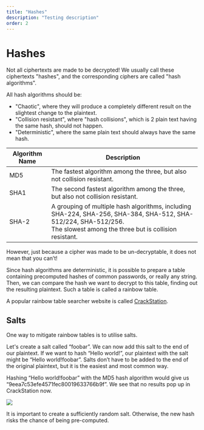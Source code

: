 ```yaml
---
title: "Hashes"
description: "Testing description"
order: 2
---
```


# **Hashes**

Not all ciphertexts are made to be decrypted! We usually call these ciphertexts "hashes", and the corresponding ciphers are called "hash algorithms".

All hash algorithms should be:
- "Chaotic", where they will produce a completely different result on the slightest change to the plaintext.
- "Collision resistant", where "hash collisions", which is 2 plain text having the same hash, should not happen.
- "Deterministic", where the same plain text should always have the same hash.

| Algorithm Name | Description                                                                                                                                                                 |
|----------------|-----------------------------------------------------------------------------------------------------------------------------------------------------------------------------|
| MD5            | The fastest algorithm among the three, but also not collision resistant.                                                                                                    |
| SHA1           | The second fastest algorithm among the three, but also not collision resistant.                                                                                             |
| SHA-2          | A grouping of multiple hash algorithms, including SHA-224, SHA-256, SHA-384, SHA-512, SHA-512/224, SHA-512/256.<br/>The slowest among the three but is collision resistant. |

However, just because a cipher was made to be un-decryptable, it does not mean that you can’t!

Since hash algorithms are deterministic, it is possible to prepare a table containing precomputed hashes of common passwords, or really any string. Then, we can compare the hash we want to decrypt to this table, finding out the resulting plaintext. Such a table is called a rainbow table.

A popular rainbow table searcher website is called [CrackStation](https://crackstation.net/).

## **Salts**

One way to mitigate rainbow tables is to utilise salts.

Let's create a salt called “foobar”.
We can now add this salt to the end of our plaintext. If we want to hash “Hello world!”, our plaintext with the salt might be “Hello world!foobar”.
Salts don’t have to be added to the end of the original plaintext, but it is the easiest and most common way.

Hashing “Hello world!foobar” with the MD5 hash algorithm would give us “9eea7c53efe4571fec80019633766b9f”.
We see that no results pop up in CrackStation now.

![](/content/guides/chapter-1/cryptography/hashes/salts.png)

It is important to create a sufficiently random salt. Otherwise, the new hash risks the chance of being pre-computed.
